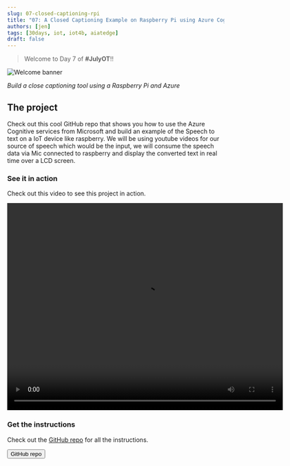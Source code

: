 ```yaml
---
slug: 07-closed-captioning-rpi
title: "07: A Closed Captioning Example on Raspberry Pi using Azure Cognitive services"
authors: [jen]
tags: [30days, iot, iot4b, aiatedge]
draft: false
---
```


<head>
  <meta name="twitter:url" content="https://julyot.dev/blog/07-closed-captioning-rpi" />
  <meta name="twitter:title" content="A Closed Captioning Example on RaspberryPi using Azure Cognitive services" />
  <meta name="twitter:description" content="A Closed Captioning Example on RaspberryPi using Azure Cognitive services" />
  <meta name="twitter:image" content="https://julyot.dev/img/png/JulyOT-banner-7-closed-captioning.png" />
  <meta name="twitter:card" content="summary_large_image" />
  <meta name="twitter:creator" content="@jenfoxbot" />
  <meta name="twitter:site" content="@AzureAdvocates" />
  <link rel="canonical" href="https://julyot.dev/blog/07-closed-captioning-rpi" />
</head>

> Welcome to Day 7 of **#JulyOT**!!

![Welcome banner](/img/png/JulyOT-banner-7-closed-captioning.png)

_Build a close captioning tool using a Raspberry Pi and Azure_

## The project

Check out this cool GitHub repo that shows you how to use the Azure Cognitive services from Microsoft and build an example of the Speech to text on a IoT device like raspberry. We will be using youtube videos for our source of speech which would be the input, we will consume the speech data via Mic connected to raspberry and display the converted text in real time over a LCD screen.

### See it in action

Check out this video to see this project in action.

<video width="640" height="480" controls>
  <source src="https://user-images.githubusercontent.com/46184494/172901241-2b21438e-2600-4397-a6b6-4cd5b5c7c63d.mp4" type="video/mp4"/>
</video>

### Get the instructions

Check out the [GitHub repo](https://github.com/m-mohsin-ali/closed-captioning-azure-speech-ai) for all the instructions.

<form action="https://github.com/m-mohsin-ali/closed-captioning-azure-speech-ai" target="_blank">
    <input type="submit" value="GitHub repo" class="clean-btn button button--primary margin-left--md"/>
</form>
